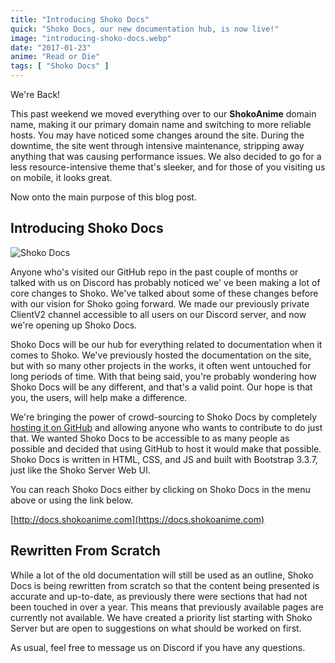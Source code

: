 ```yaml
---
title: "Introducing Shoko Docs"
quick: "Shoko Docs, our new documentation hub, is now live!"
image: "introducing-shoko-docs.webp"
date: "2017-01-23"
anime: "Read or Die"
tags: [ "Shoko Docs" ]
---
```


We're Back!

This past weekend we moved everything over to our **ShokoAnime** domain name, making it our primary domain name and
switching to more reliable hosts. You may have noticed some changes around the site. During the downtime, the site went
through intensive maintenance, stripping away anything that was causing performance issues. We also decided to go for a
less resource-intensive theme that's sleeker, and for those of you visiting us on mobile, it looks great.

Now onto the main purpose of this blog post.

## Introducing Shoko Docs

![Shoko Docs](/images/blog/introducing-shoko-docs-index.webp)

Anyone who's visited our GitHub repo in the past couple of months or talked with us on Discord has probably noticed we'
ve been making a lot of core changes to Shoko. We've talked about some of these changes before with our vision for Shoko
going forward. We made our previously private ClientV2 channel accessible to all users on our Discord server, and now
we're opening up Shoko Docs.

Shoko Docs will be our hub for everything related to documentation when it comes to Shoko. We've previously hosted the
documentation on the site, but with so many other projects in the works, it often went untouched for long periods of
time. With that being said, you're probably wondering how Shoko Docs will be any different, and that's a valid point.
Our hope is that you, the users, will help make a difference.

We're bringing the power of crowd-sourcing to Shoko Docs by
completely [hosting it on GitHub](https://github.com/ShokoAnime/ShokoDocs) and allowing anyone who wants to contribute
to do just that. We wanted Shoko Docs to be accessible to as many people as possible and decided that using GitHub to
host it would make that possible. Shoko Docs is written in HTML, CSS, and JS and built with Bootstrap 3.3.7, just like
the Shoko Server Web UI.

You can reach Shoko Docs either by clicking on Shoko Docs in the menu above or using the link below.

[http://docs.shokoanime.com](https://docs.shokoanime.com)

## Rewritten From Scratch

While a lot of the old documentation will still be used as an outline, Shoko Docs is being rewritten from scratch so
that the content being presented is accurate and up-to-date, as previously there were sections that had not been touched
in over a year. This means that previously available pages are currently not available. We have created a priority list
starting with Shoko Server but are open to suggestions on what should be worked on first.

As usual, feel free to message us on Discord if you have any questions.
